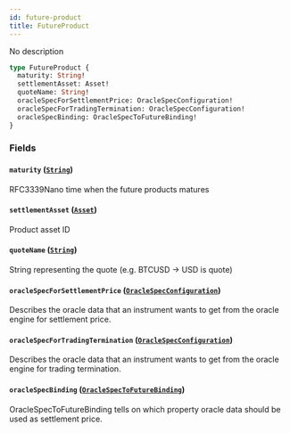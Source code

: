 ```yaml
---
id: future-product
title: FutureProduct
---
```



No description

```graphql
type FutureProduct {
  maturity: String!
  settlementAsset: Asset!
  quoteName: String!
  oracleSpecForSettlementPrice: OracleSpecConfiguration!
  oracleSpecForTradingTermination: OracleSpecConfiguration!
  oracleSpecBinding: OracleSpecToFutureBinding!
}
```


### Fields

#### `maturity` ([`String`](/docs/v0.47/graphql/scalars/string))

RFC3339Nano time when the future products matures


#### `settlementAsset` ([`Asset`](/docs/v0.47/graphql/objects/asset))

Product asset ID


#### `quoteName` ([`String`](/docs/v0.47/graphql/scalars/string))

String representing the quote (e.g. BTCUSD -&#x003E; USD is quote)


#### `oracleSpecForSettlementPrice` ([`OracleSpecConfiguration`](/docs/v0.47/graphql/objects/oracle-spec-configuration))

Describes the oracle data that an instrument wants to get from the oracle engine for settlement price.


#### `oracleSpecForTradingTermination` ([`OracleSpecConfiguration`](/docs/v0.47/graphql/objects/oracle-spec-configuration))

Describes the oracle data that an instrument wants to get from the oracle engine for trading termination.


#### `oracleSpecBinding` ([`OracleSpecToFutureBinding`](/docs/v0.47/graphql/objects/oracle-spec-to-future-binding))

OracleSpecToFutureBinding tells on which property oracle data should be
used as settlement price.




